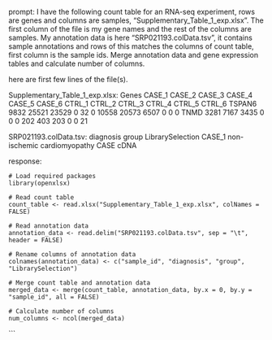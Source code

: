 prompt:
I have the following count table for an RNA-seq experiment, rows are genes and columns are samples, "Supplementary_Table_1_exp.xlsx". The first column of the file is my gene names and the rest of the columns are samples. My annotation data is here  "SRP021193.colData.tsv", it contains sample annotations and rows of this matches the columns of count table, first column is the sample ids. Merge annotation data and gene expression tables and calculate number of columns.

here are first few lines of the file(s).

Supplementary_Table_1_exp.xlsx:
Genes	CASE_1	CASE_2	CASE_3	CASE_4	CASE_5	CASE_6	CTRL_1	CTRL_2	CTRL_3	CTRL_4	CTRL_5	CTRL_6
TSPAN6	9832	25521	23529	0	32	0	10558	20573	6507	0	0	 0
TNMD	3281	 7167	 3435	0	 0	0	  202	  403	 203	0	0	21


SRP021193.colData.tsv:
diagnosis	group	LibrarySelection
CASE_1	non-ischemic cardiomyopathy	CASE	cDNA


response:
```
# Load required packages
library(openxlsx)

# Read count table
count_table <- read.xlsx("Supplementary_Table_1_exp.xlsx", colNames = FALSE)

# Read annotation data
annotation_data <- read.delim("SRP021193.colData.tsv", sep = "\t", header = FALSE)

# Rename columns of annotation data
colnames(annotation_data) <- c("sample_id", "diagnosis", "group", "LibrarySelection")

# Merge count table and annotation data
merged_data <- merge(count_table, annotation_data, by.x = 0, by.y = "sample_id", all = FALSE)

# Calculate number of columns
num_columns <- ncol(merged_data)
```
```
